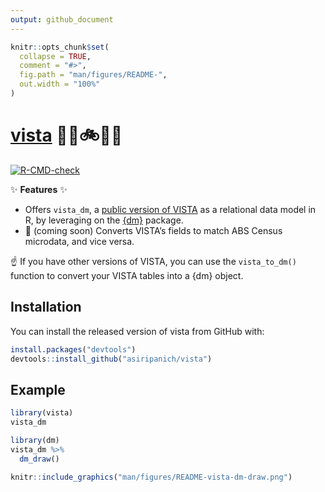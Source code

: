 ```yaml
---
output: github_document
---
```


<!-- README.md is generated from README.Rmd. Please edit that file -->

```r
knitr::opts_chunk$set(
  collapse = TRUE,
  comment = "#>",
  fig.path = "man/figures/README-",
  out.width = "100%"
)
```

# [vista](https://github.com/asiripanich/vista) 🚶‍♀️🚲🚗🚌

<!-- badges: start -->
[![R-CMD-check](https://github.com/asiripanich/vista/workflows/R-CMD-check/badge.svg)](https://github.com/asiripanich/vista/actions)
<!-- badges: end -->

✨ **Features** ✨

- Offers `vista_dm`, a [public version of VISTA](https://transport.vic.gov.au/about/data-and-research/vista/vista-data-and-publications) as a relational data model in R, by leveraging on the [{dm}](https://cynkra.github.io/dm/) package.
- 🚧 (coming soon) Converts VISTA's fields to match ABS Census microdata, and vice versa.

☝️ If you have other versions of VISTA, you can use the `vista_to_dm()` function to convert your VISTA tables into a {dm} object.

## Installation

You can install the released version of vista from GitHub with:

``` r
install.packages("devtools")
devtools::install_github("asiripanich/vista")
```

## Example

```r
library(vista)
vista_dm
```

``` r
library(dm)
vista_dm %>%
  dm_draw()
```

```r
knitr::include_graphics("man/figures/README-vista-dm-draw.png")
```
